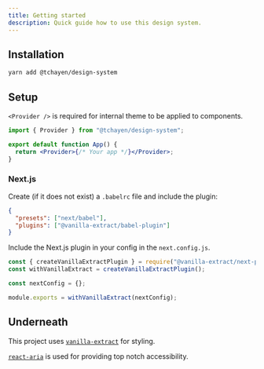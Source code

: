 ```yaml
---
title: Getting started
description: Quick guide how to use this design system.
---
```


## Installation

```bash
yarn add @tchayen/design-system
```

## Setup

`<Provider />` is required for internal theme to be applied to components.

```jsx
import { Provider } from "@tchayen/design-system";

export default function App() {
  return <Provider>{/* Your app */}</Provider>;
}
```

### Next.js

Create (if it does not exist) a `.babelrc` file and include the plugin:

```json
{
  "presets": ["next/babel"],
  "plugins": ["@vanilla-extract/babel-plugin"]
}
```

Include the Next.js plugin in your config in the `next.config.js`.

```js
const { createVanillaExtractPlugin } = require("@vanilla-extract/next-plugin");
const withVanillaExtract = createVanillaExtractPlugin();

const nextConfig = {};

module.exports = withVanillaExtract(nextConfig);
```

## Underneath

This project uses [`vanilla-extract`](https://github.com/seek-oss/vanilla-extract) for styling.

[`react-aria`](https://react-spectrum.adobe.com/react-aria) is used for providing top notch accessibility.
